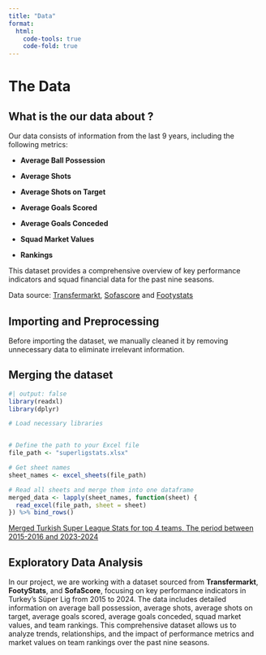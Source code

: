 ```yaml
---
title: "Data"
format:
  html:
    code-tools: true
    code-fold: true
---
```


# The Data

## What is the our data about ?

Our data consists of information from the last 9 years, including the following metrics:

-   **Average Ball Possession**

-   **Average Shots**

-   **Average Shots on Target**

-   **Average Goals Scored**

-   **Average Goals Conceded**

-   **Squad Market Values**

-   **Rankings**

This dataset provides a comprehensive overview of key performance indicators and squad financial data for the past nine seasons.

Data source: [Transfermarkt](https://www.transfermarkt.com.tr/), [Sofascore](https://www.sofascore.com/){style="font-size: 11pt;"} and [Footystats](https://footystats.org/){style="font-size: 11pt;"}

## Importing and Preprocessing

Before importing the dataset, we manually cleaned it by removing unnecessary data to eliminate irrelevant information.

## Merging the dataset
```r
#| output: false
library(readxl)
library(dplyr)
```

```r
# Load necessary libraries


# Define the path to your Excel file
file_path <- "superligstats.xlsx"

# Get sheet names
sheet_names <- excel_sheets(file_path)

# Read all sheets and merge them into one dataframe
merged_data <- lapply(sheet_names, function(sheet) {
  read_excel(file_path, sheet = sheet)
}) %>% bind_rows()
```

[Merged Turkish Super League Stats for top 4 teams, The period between 2015-2016 and 2023-2024](./merged_superlig_team_performance.xlsx)

## Exploratory Data Analysis

In our project, we are working with a dataset sourced from **Transfermarkt**, **FootyStats**, and **SofaScore**, focusing on key performance indicators in Turkey's Süper Lig from 2015 to 2024. The data includes detailed information on average ball possession, average shots, average shots on target, average goals scored, average goals conceded, squad market values, and team rankings. This comprehensive dataset allows us to analyze trends, relationships, and the impact of performance metrics and market values on team rankings over the past nine seasons.

## 
